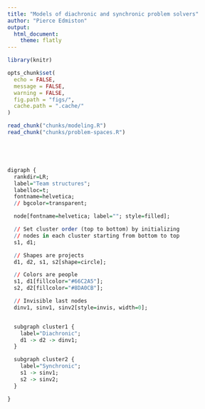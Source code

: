 ```yaml
---
title: "Models of diachronic and synchronic problem solvers"
author: "Pierce Edmiston"
output:
  html_document:
    theme: flatly
---
```


```r
library(knitr)

opts_chunk$set(
  echo = FALSE,
  message = FALSE,
  warning = FALSE,
  fig.path = "figs/",
  cache.path = ".cache/"
)

read_chunk("chunks/modeling.R")
read_chunk("chunks/problem-spaces.R")
```

```r
```

```r
```

```r
```

```r
```

```r
digraph {
  rankdir=LR;
  label="Team structures";
  labelloc=t;
  fontname=helvetica;
  // bgcolor=transparent;

  node[fontname=helvetica; label=""; style=filled];

  // Set cluster order (top to bottom) by initializing
  // nodes in each cluster starting from bottom to top
  s1, d1;

  // Shapes are projects
  d1, d2, s1, s2[shape=circle];

  // Colors are people
  s1, d1[fillcolor="#66C2A5"];
  s2, d2[fillcolor="#8DA0CB"];

  // Invisible last nodes
  dinv1, sinv1, sinv2[style=invis, width=0];


  subgraph cluster1 {
    label="Diachronic";
    d1 -> d2 -> dinv1;
  }

  subgraph cluster2 {
    label="Synchronic";
    s1 -> sinv1;
    s2 -> sinv2;
  }

}
```